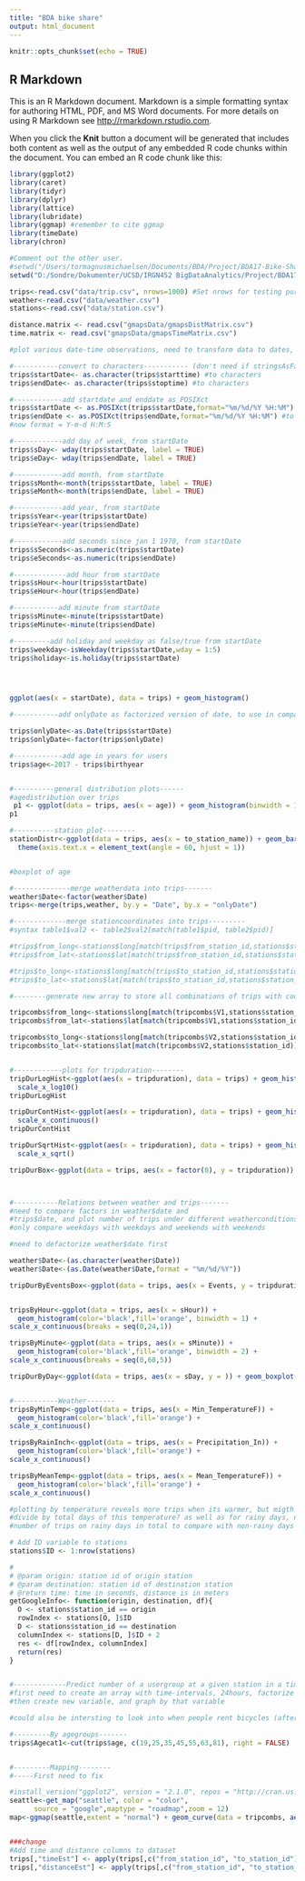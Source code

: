 ```yaml
---
title: "BDA bike share"
output: html_document
---
```


```r
knitr::opts_chunk$set(echo = TRUE)
```

## R Markdown

This is an R Markdown document. Markdown is a simple formatting syntax for authoring HTML, PDF, and MS Word documents. For more details on using R Markdown see <http://rmarkdown.rstudio.com>.

When you click the **Knit** button a document will be generated that includes both content as well as the output of any embedded R code chunks within the document. You can embed an R code chunk like this:



```r
library(ggplot2)
library(caret)
library(tidyr)
library(dplyr)
library(lattice)
library(lubridate)
library(ggmap) #remember to cite ggmap
library(timeDate)
library(chron)

#Comment out the other user.
#setwd("/Users/tormagnusmichaelsen/Documents/BDA/Project/BDA17-Bike-Share-Analysis/data")
setwd("D:/Sondre/Dokumenter/UCSD/IRGN452 BigDataAnalytics/Project/BDA17-Bike-Share-Analysis/")

trips<-read.csv("data/trip.csv", nrows=1000) #Set nrows for testing purposes
weather<-read.csv("data/weather.csv")
stations<-read.csv("data/station.csv")

distance.matrix <- read.csv("gmapsData/gmapsDistMatrix.csv")
time.matrix <- read.csv("gmapsData/gmapsTimeMatrix.csv")
```


```r

#plot various date-time observations, need to transform data to dates, first to characters

#-----------convert to characters----------- (don't need if stringsAsFactors = FALSE)
trips$startDate<- as.character(trips$starttime) #to characters
trips$endDate<- as.character(trips$stoptime) #to characters

#------------add startdate and enddate as POSIXct
trips$startDate <- as.POSIXct(trips$startDate,format="%m/%d/%Y %H:%M") #to dates
trips$endDate <- as.POSIXct(trips$endDate,format="%m/%d/%Y %H:%M") #to dates
#now format = Y-m-d H:M:S

#------------add day of week, from startDate
trips$sDay<- wday(trips$startDate, label = TRUE)
trips$eDay<- wday(trips$endDate, label = TRUE)

#------------add month, from startDate
trips$sMonth<-month(trips$startDate, label = TRUE)
trips$eMonth<-month(trips$endDate, label = TRUE)

#------------add year, from startDate
trips$sYear<-year(trips$startDate)
trips$eYear<-year(trips$endDate)

#------------add seconds since jan 1 1970, from startDate
trips$sSeconds<-as.numeric(trips$startDate)
trips$eSeconds<-as.numeric(trips$endDate)

#-------------add hour from startDate
trips$sHour<-hour(trips$startDate)
trips$eHour<-hour(trips$endDate)

#-----------add minute from startDate
trips$sMinute<-minute(trips$startDate)
trips$eMinute<-minute(trips$endDate)

#---------add holiday and weekday as false/true from startDate
trips$weekday<-isWeekday(trips$startDate,wday = 1:5)
trips$holiday<-is.holiday(trips$startDate)




ggplot(aes(x = startDate), data = trips) + geom_histogram()

#-----------add onlyDate as factorized version of date, to use in comparison with weather data

trips$onlyDate<-as.Date(trips$startDate)
trips$onlyDate<-factor(trips$onlyDate)

#------------add age in years for users
trips$age<-2017 - trips$birthyear


#----------general distribution plots------
#agedistribution over trips
 p1 <- ggplot(data = trips, aes(x = age)) + geom_histogram(binwidth = 1, color='black',fill='orange') + scale_x_continuous(breaks = seq(15,81,5))
p1

#----------station plot--------
stationDistr<-ggplot(data = trips, aes(x = to_station_name)) + geom_bar(color='black',fill='orange') + 
  theme(axis.text.x = element_text(angle = 60, hjust = 1))


#boxplot of age

#--------------merge weatherdata into trips-------
weather$Date<-factor(weather$Date)
trips<-merge(trips,weather, by.y = "Date", by.x = "onlyDate")

#-------------merge stationcoordinates into trips---------
#syntax table1$val2 <- table2$val2[match(table1$pid, table2$pid)]

#trips$from_long<-stations$long[match(trips$from_station_id,stations$station_id)]
#trips$from_lat<-stations$lat[match(trips$from_station_id,stations$station_id)]

#trips$to_long<-stations$long[match(trips$to_station_id,stations$station_id)]
#trips$to_lat<-stations$lat[match(trips$to_station_id,stations$station_id)]

#--------generate new array to store all combinations of trips with coordinates

tripcombs$from_long<-stations$long[match(tripcombs$V1,stations$station_id)]
tripcombs$from_lat<-stations$lat[match(tripcombs$V1,stations$station_id)]

tripcombs$to_long<-stations$long[match(tripcombs$V2,stations$station_id)]
tripcombs$to_lat<-stations$lat[match(tripcombs$V2,stations$station_id)]


#------------plots for tripduration--------
tripDurLogHist<-ggplot(aes(x = tripduration), data = trips) + geom_histogram(color='black',fill='orange') + 
  scale_x_log10()
tripDurLogHist

tripDurContHist<-ggplot(aes(x = tripduration), data = trips) + geom_histogram(color='black',fill='orange') + 
  scale_x_continuous()
tripDurContHist

tripDurSqrtHist<-ggplot(aes(x = tripduration), data = trips) + geom_histogram(color='black',fill='orange') + 
  scale_x_sqrt()

tripDurBox<-ggplot(data = trips, aes(x = factor(0), y = tripduration)) + geom_boxplot() + scale_y_continuous(limits = c(0,1000)) + coord_flip()



#-----------Relations between weather and trips-------
#need to compare factors in weather$date and 
#trips$date, and plot number of trips under different weatherconditions, and 
#only compare weekdays with weekdays and weekends with weekends

#need to defactorize weather$date first

weather$Date<-(as.character(weather$Date))
weather$Date<-(as.Date(weather$Date,format = "%m/%d/%Y"))

tripDurByEventsBox<-ggplot(data = trips, aes(x = Events, y = tripduration)) + geom_boxplot()  #scale_y_continuous(limits = c(0,1500)) + coord_flip()


tripsByHour<-ggplot(data = trips, aes(x = sHour)) + 
  geom_histogram(color='black',fill='orange', binwidth = 1) +
scale_x_continuous(breaks = seq(0,24,1))

tripsByMinute<-ggplot(data = trips, aes(x = sMinute)) + 
  geom_histogram(color='black',fill='orange', binwidth = 2) +
scale_x_continuous(breaks = seq(0,60,5))

tripDurByDay<-ggplot(data = trips, aes(x = sDay, y = )) + geom_boxplot()


#-----------Weather-------
tripsByMinTemp<-ggplot(data = trips, aes(x = Min_TemperatureF)) + 
  geom_histogram(color='black',fill='orange') +
scale_x_continuous()

tripsByRainInch<-ggplot(data = trips, aes(x = Precipitation_In)) + 
  geom_histogram(color='black',fill='orange') +
scale_x_continuous()

tripsByMeanTemp<-ggplot(data = trips, aes(x = Mean_TemperatureF)) + 
  geom_histogram(color='black',fill='orange') +
scale_x_continuous()

#plotting by temperature reveals more trips when its warmer, but migth need to 
#divide by total days of this temperature? as well as for rainy days, need to divide
#number of trips on rainy days in total to compare with non-rainy days

# Add ID variable to stations
stations$ID <- 1:nrow(stations)

#
# @param origin: station id of origin station
# @param destination: station id of destination station
# @return time: time in seconds, distance is in meters
getGoogleInfo<- function(origin, destination, df){
  O <- stations$station_id == origin
  rowIndex <- stations[O, ]$ID
  D <- stations$station_id == destination
  columnIndex <- stations[D, ]$ID + 2
  res <- df[rowIndex, columnIndex]
  return(res)
}


#-------------Predict number of a usergroup at a given station in a timerange--------
#first need to create an array with time-intervals, 24hours, factorize
#then create new variable, and graph by that variable

#could also be intersting to look into when people rent bicycles (after whole hours)

#---------By agegroups-------
trips$Agecat1<-cut(trips$age, c(19,25,35,45,55,63,81), right = FALSE)


#---------Mapping--------
#-----First need to fix

#install_version("ggplot2", version = "2.1.0", repos = "http://cran.us.r-project.org")
seattle<-get_map("seattle", color = "color",
      source = "google",maptype = "roadmap",zoom = 12)
map<-ggmap(seattle,extent = "normal") + geom_curve(data = tripcombs, aes(x = from_long,y = from_lat, xend = to_long, yend = to_lat), angle = 45, color = "blue") + coord_cartesian()


###change
#Add time and distance columns to dataset
trips[,"timeEst"] <- apply(trips[,c("from_station_id", "to_station_id")], 1, function(x) getGoogleInfo(x[1],x[2], time.matrix))
trips[,"distanceEst"] <- apply(trips[,c("from_station_id", "to_station_id")], 1, function(x) getGoogleInfo(x[1],x[2], distance.matrix))



```






